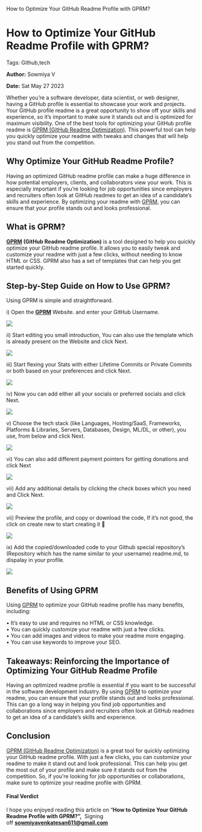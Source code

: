    How to Optimize Your GitHub Readme Profile with GPRM?

How to Optimize Your GitHub Readme Profile with GPRM?
=====================================================

Tags: Github,tech

**Author:** Sowmiya V

**Date:** Sat May 27 2023

Whether you’re a software developer, data scientist, or web designer, having a GitHub profile is essential to showcase your work and projects. Your GitHub profile readme is a great opportunity to show off your skills and experience, so it’s important to make sure it stands out and is optimized for maximum visibility. One of the best tools for optimizing your GitHub profile readme is [GPRM (GitHub Readme Optimization)](https://gprm.itsvg.in/). This powerful tool can help you quickly optimize your readme with tweaks and changes that will help you stand out from the competition.

Why Optimize Your GitHub Readme Profile?
----------------------------------------

Having an optimized GitHub readme profile can make a huge difference in how potential employers, clients, and collaborators view your work. This is especially important if you’re looking for job opportunities since employers and recruiters often look at GitHub readmes to get an idea of a candidate’s skills and experience. By optimizing your readme with [GPRM,](https://gprm.itsvg.in/) you can ensure that your profile stands out and looks professional.

What is GPRM?
-------------

**[GPRM](https://gprm.itsvg.in/) (GitHub Readme Optimization)** is a tool designed to help you quickly optimize your GitHub readme profile. It allows you to easily tweak and customize your readme with just a few clicks, without needing to know HTML or CSS. GPRM also has a set of templates that can help you get started quickly.

Step-by-Step Guide on How to Use GPRM?
--------------------------------------

Using GPRM is simple and straightforward.

i) Open the **[GPRM](https://gprm.itsvg.in/)** Website. and enter your GitHub Username.

![](https://recodehive.com/wp-content/uploads/2022/12/image-4-1024x548.png)

ii) Start editing you small introduction, You can also use the template which is already present on the Website and click Next.

![](https://recodehive.com/wp-content/uploads/2022/12/image-5-1024x550.png)

iii) Start flexing your Stats with either Lifetime Commits or Private Commits or both based on your preferences and click Next.

![](https://recodehive.com/wp-content/uploads/2022/12/image-6-1024x549.png)

iv) Now you can add either all your socials or preferred socials and click Next.

![](https://recodehive.com/wp-content/uploads/2022/12/image-7-1024x546.png)

v) Choose the tech stack (like Languages, Hosting/SaaS, Frameworks, Platforms & Libraries, Servers, Databases, Design, ML/DL, or other), you use, from below and click Next.

![](https://recodehive.com/wp-content/uploads/2022/12/image-8-1024x547.png)

vi) You can also add different payment pointers for getting donations and click Next

![](https://recodehive.com/wp-content/uploads/2022/12/image-9-1024x548.png)

vii) Add any additional details by clicking the check boxes which you need and Click Next.

![](https://recodehive.com/wp-content/uploads/2022/12/image-10-1024x547.png)

vii) Preview the profile, and copy or download the code, If it’s not good, the click on create new to start creating it 🙂

![](https://recodehive.com/wp-content/uploads/2022/12/image-11-1024x229.png)

ix) Add the copied/downloaded code to your Github special repository’s (Repository which has the name similar to your username) readme.md, to dispalay in your profile.

![](https://recodehive.com/wp-content/uploads/2022/12/RECODEHIVE-THUMBNAIL-21.png)

Benefits of Using GPRM
----------------------

Using [GPRM](https://gprm.itsvg.in/) to optimize your GitHub readme profile has many benefits, including:

• It’s easy to use and requires no HTML or CSS knowledge.  
• You can quickly customize your readme with just a few clicks.  
• You can add images and videos to make your readme more engaging.  
• You can use keywords to improve your SEO.

Takeaways: Reinforcing the Importance of Optimizing Your GitHub Readme Profile
------------------------------------------------------------------------------

Having an optimized readme profile is essential if you want to be successful in the software development industry. By using [GPRM](https://gprm.itsvg.in/) to optimize your readme, you can ensure that your profile stands out and looks professional. This can go a long way in helping you find job opportunities and collaborations since employers and recruiters often look at GitHub readmes to get an idea of a candidate’s skills and experience.

Conclusion
----------

[GPRM (GitHub Readme Optimization)](https://gprm.itsvg.in/) is a great tool for quickly optimizing your GitHub readme profile. With just a few clicks, you can customize your readme to make it stand out and look professional. This can help you get the most out of your profile and make sure it stands out from the competition. So, if you’re looking for job opportunities or collaborations, make sure to optimize your readme profile with GPRM.

#### Final Verdict

I hope you enjoyed reading this article on “**How to Optimize Your GitHub Readme Profile with GPRM?”,**  Signing off **sowmiyavenkatesan611@gmail.com**